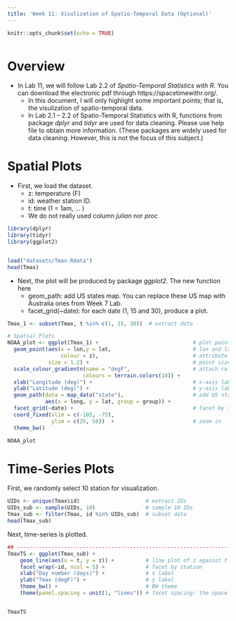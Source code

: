 ```yaml
---
title: 'Week 11: Visulization of Spatio-Temporal Data (Optional)'
---
```


<div style="margin-bottom:50px;">
```r
knitr::opts_chunk$set(echo = TRUE)
```

</div>


# Overview

* In Lab 11, we will follow Lab 2.2 of *Spatio-Temporal Statistics with R*. You can download the electronic pdf through https://spacetimewithr.org/. 
  + In this document, I will only highlight some important points; that is, the visulization of spatio-temporal data.  
  + In Lab 2.1 -- 2.2 of Spatio-Temporal Statistics with R, functions from package *dplyr* and *tidyr* are used for data cleaning. Please use help file to obtain more information. (These packages are widely used for data cleaning. However, this is not the focus of this subject.)



# Spatial Plots
* First, we load the dataset.
  + z: temperature (F)
  + id: weather station ID. 
  + t: time (1 = 1am, ... )
  + We do not really used column *julian* nor *proc*

```r
library(dplyr)
library(tidyr)
library(ggplot2)


load("datasets/Tmax.Rdata")
head(Tmax)
```

* Next, the plot will be produced by package *ggplot2*. The new function here
  + geom_path: add US states map. You can replace these US map with Australia ones from Week 7 Lab. 
  + facet_grid(~date): for each date (1, 15 and 30), produce a plot. 
  

```r
Tmax_1 <- subset(Tmax, t %in% c(1, 15, 30))  # extract data

# Spatial Plots
NOAA_plot <- ggplot(Tmax_1) +                              # plot points
  geom_point(aes(x = lon,y = lat,                          # lon and lat
                 colour = z),                              # attribute color
             size = 1.2) +                                 # point size
  scale_colour_gradientn(name = "degF",                    # attach color scale
                        colours = terrain.colors(10)) +            
  xlab("Longitude (deg)") +                                # x-axis label
  ylab("Latitude (deg)") +                                 # y-axis label
  geom_path(data = map_data("state"),                      # add US states map
            aes(x = long, y = lat, group = group)) +
  facet_grid(~date) +                                      # facet by time
  coord_fixed(xlim = c(-105, -75),
              ylim = c(25, 50))  +                         # zoom in
  theme_bw()  

NOAA_plot
```



# Time-Series Plots

First, we randomly select 10 station for visualization. 

```r
UIDs <- unique(Tmax$id)                     # extract IDs
UIDs_sub <- sample(UIDs, 10)                # sample 10 IDs
Tmax_sub <- filter(Tmax, id %in% UIDs_sub)  # subset data
head(Tmax_sub)
```

Next, time-series is plotted. 

```r
## ------------------------------------------------------------------------
TmaxTS <- ggplot(Tmax_sub) +
    geom_line(aes(x = t, y = z)) +          # line plot of z against t
    facet_wrap(~id, ncol = 5) +             # facet by station
    xlab("Day number (days)") +             # x label
    ylab("Tmax (degF)") +                   # y label
    theme_bw() +                            # BW theme
    theme(panel.spacing = unit(1, "lines")) # facet spacing: the space between each subplots. 


TmaxTS
```


